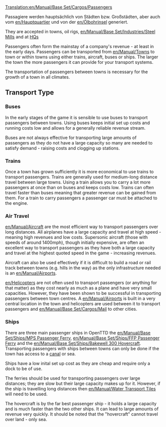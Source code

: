 [[Translation:en/Manual/Base Set/Cargos/Passengers]]
{{de/Übersetzung|en/Manual/Base Set/Cargos/Passengers|2}}

{{de/Manual/Base Set/Cargos/Fracht|Name=Passgiere
|Image=en/Manual/Base Set/Cargos/Town.png
|Produzent=[[de/Manual/Stadt|Stadt]], [[de/Ölbohrinsel|Ölbohrinsel]], [[de/Firmensitz|Firmensitz]]
|Konsument=[[de/Manual/Stadt|Stadt]], [[de/Ölbohrinsel|Ölbohrinsel]], [[de/Stahlwalzwerk|Stahlwalzwerk]], [[de/Firmensitz|Firmensitz]]
}}

Passagiere werden hauptsächlich von Städten bzw. Großstädten, aber auch vom [[en/Hauptquartier]] und von der [[en/Ölbohrinsel]] generiert.

They are accepted in towns, oil rigs, [[en/Manual/Base Set/Industries/Steel Mill]]s and at [[en/Archive/Manual/Headquarters|HQ]]s

Passengers often form the mainstay of a company's revenue - at least in the early days.  Passengers can be transported from [[en/Manual/Towns]] to town or within towns using either trains, aircraft, buses or ships.  The larger the town the more passengers it can provide for your transport systems.

The transportation of passengers between towns is necessary for the growth of a town in all climates.

==Transport Type==

===Buses===
In the early stages of the game it is sensible to use buses to transport passengers between towns. Using buses keeps initial set up costs and running costs low and allows for a generally reliable revenue stream.  

Buses are not always effective for transporting large amounts of passengers as they do not have a large capacity so many are needed to satisfy demand - raising costs and clogging up stations.

===Trains===
Once a town has grown sufficiently it is more economical to use trains to transport passengers.  Trains are generally used for medium-long distance travel between large towns.  Using a train allows you to carry a lot more passengers at once than on buses and keeps costs low.  Trains can often travel faster than buses meaning that greater revenue can be gained from them. For a train to carry passengers a passenger car must be attached to the engine.

===Air Travel===
[[en/Manual/Aircraft]] are the most efficient way to transport passengers over long distances.  All airplanes have a large capacity and travel at high speed - meaning high revenues and low costs.  Supersonic aircraft (those with speeds of around 1400mph), though initially expensive, are often an excellent way to transport passengers as they have both a large capacity and travel at the highest quoted speed in the game - increasing revenues.

Aircraft can also be used effectively if it is difficult to build a road or rail track between towns (e.g. hills in the way) as the only infrastructure needed is an [[en/Manual/Airports]].

[[en/Helicopters]] are not often used to transport passengers (or anything for that matter) as they cost nearly as much as a plane and have very small capacities.  However, they have been shown to be successful in transporting passengers between town centres.  A [[en/Manual/Airports]] is built in a very central location in the town and helicopters are used between it to transport passengers and [[en/Manual/Base Set/Cargos/Mail]] to other cities.

===Ships===
There are three main passenger ships in OpenTTD the [[en/Manual/Base Set/Ships/MPS Passenger Ferry]], [[en/Manual/Base Set/Ships/FFP Passenger Ferry]] and the [[en/Manual/Base Set/Ships/Bakewell 300 Hovercraft]].  Transporting passengers with ships between towns can only be done if the town has access to a [[en/Manual/Water Transport Tiles|canal]] or sea. 

Ships have a low inital set up cost as they are cheap and require only a dock to be of use.

The ferries should be used for transporting passengers over large distances; they are slow but their large capacity makes up for it.  However, if the ship is travelling long distances then [[en/Manual/Water Transport Tiles]] will need to be used.

The hovercraft is by the far best passenger ship - it holds a large capacity and is much faster than the two other ships. It can lead to large amounts of revenue very quickly.  It should be noted that the "hovercraft" cannot travel over land - only sea.